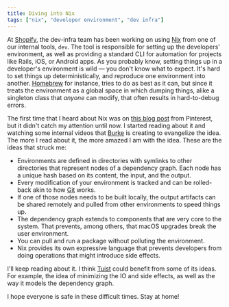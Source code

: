 ```yaml
---
title: Diving into Nix
tags: ["nix", "developer environment", "dev infra"]
---
```


At [Shopify](https://shopify.com),
the dev-infra team has been working on using [Nix](https://nixos.org/nix/) from one of our internal tools,
`dev`.
The tool is responsible for setting up the developers' environment,
as well as providing a standard CLI for automation for projects like Rails, iOS, or Android apps.
As you probably know,
setting things up in a developer's environment is wild —
you don't know what to expect.
It's hard to set things up deterministically,
and reproduce one environment into another.
[Homebrew](https://brew.sh) for instance,
tries to do as best as it can,
but since it treats the environment as a global space in which dumping things,
alike a singleton class that _anyone_ can modify,
that often results in hard-to-debug errors.

The first time that I heard about Nix was on [this blog post](https://medium.com/pinterest-engineering/continuous-integration-for-ios-with-nix-and-buildkite-ef5b36c5292d) from Pinterest,
but it didn't catch my attention until now.
I started reading about it and watching some internal videos that [Burke](https://twitter.com/burkelibbey) is creating to evangelize the idea.
The more I read about it, the more amazed I am with the idea.
These are the ideas that struck me:

- Environments are defined in directories with symlinks to other directories that represent nodes of a dependency graph. Each node has a unique hash based on its content, the input, and the output.
- Every modification of your environment is tracked and can be rolled-back akin to how [Git](https://git-scm.com/) works.
- If one of those nodes needs to be built locally, the output artifacts can be shared remotely and pulled from other environments to speed things up.
- The dependency graph extends to components that are very core to the system.
  That prevents, among others, that macOS upgrades break the user environment.
- You can pull and run a package without polluting the environment.
- Nix provides its own expressive language that prevents developers from doing operations that might introduce side effects.

I'll keep reading about it.
I think [Tuist](https://tuist.io) could benefit from some of its ideas.
For example, the idea of minimizing the IO and side effects,
as well as the way it models the dependency graph.

I hope everyone is safe in these difficult times. Stay at home!
